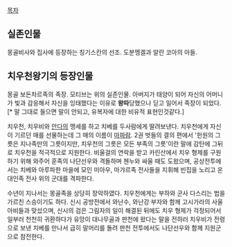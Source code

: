 [[목차]]
== 실존인물 == 
몽골비사와 집사에 등장하는 칭기스칸의 선조.
도분멩겔과 알란 코아의 아들.
== 치우천왕기의 등장인물 == 
몽골 보돈차르족의 족장. 모티브는 위의 실존인물.
아버지가 태양이 되어 자신의 어머니가 빛과 감응해서 자신을 잉태했다는 이유로 '''왕따'''당했으나 딛고 일어서 족장이 되었다.[* 말 그대로 들으면 말이 안되고, 유복자에 대한 비유적 표현인것같다.]

치우천, 치우비와 [[안다]]의 맹세를 하고 치베를 두사람에게 딸려보낸다. 치우천에게 자신이 기르던 매를 선물하는데 그 매의 이름이 [[마파람]].
2권 벗들의 결의 편에서 '헌원의 그릇은 지나족만의 그릇이지만, 치우천의 그릇은 모든 부족의 그릇'이란 말에 감탄에 그뒤로 치우천을 적극적으로 지원한다.
비울걸의 연락을 받고 카린산에서 치우 형제를 구원하기 위해 와주어 훈족의 나단선우와 격돌하며 첸누와 싸울 때도 도왔으며, 공상전투에서는 치베와 아루파한 마을에 모인 미아우, 마갸르족 전사들을 지휘해 빈집을 노리고 온 대인족 전사 위의 군대를 격파한다.

수년이 지나서는 몽골족을 상당히 장악하였다. 치우천에게는 부하와 군사 다스리는 법을 가르친 스승이기도 하다.
신시 공방전에서 와난수, 와난강 부자와 함께 고시가라의 사울아비들과 맞섰으며, 신시의 검은 그림자의 일이 해결된 뒤에도 치우 형제가 걱정되어서 일부러 천천히 귀환하다가 유망이 대나무골과 판천에 왔다는 말을 전하러 치우비가 전령으로 보낸 치베를 만나서 급히 말머리를 돌려 판천 전투에서도 나단선우와 함께 지원군으로 참전한다.  
